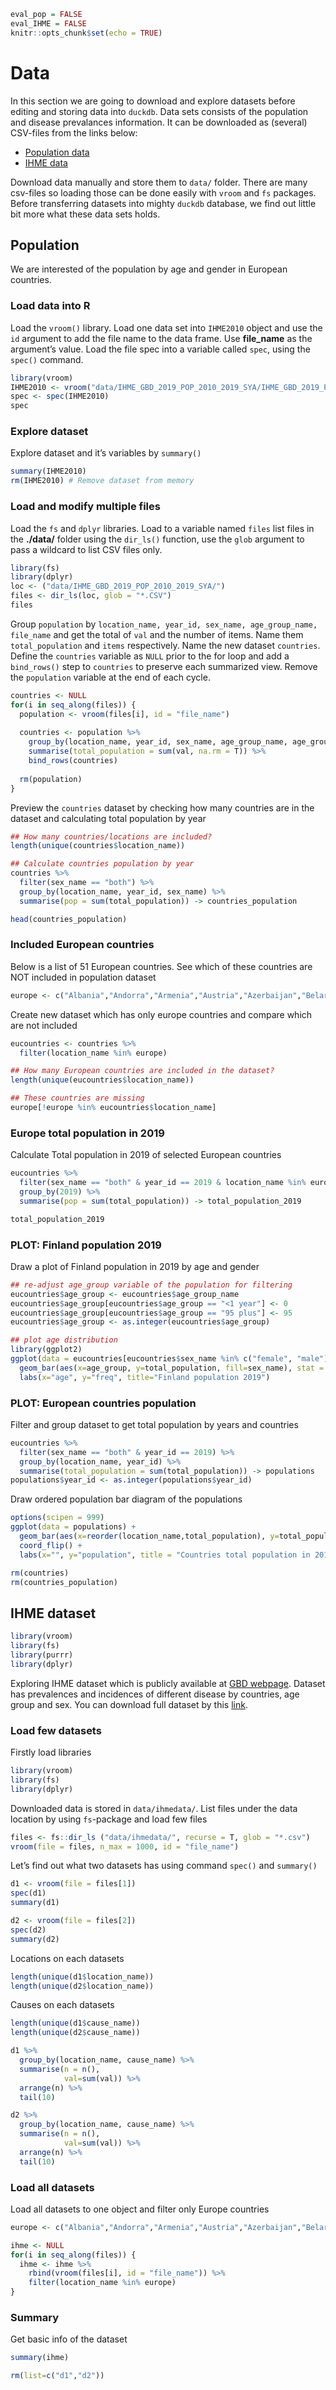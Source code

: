 
```r
eval_pop = FALSE
eval_IHME = FALSE
knitr::opts_chunk$set(echo = TRUE)
```

# Data

In this section we are going to download and explore datasets before editing and storing data into `duckdb`. Data sets consists of the population and disease prevalances information. It can be downloaded as (several) CSV-files from the links below:

* [Population data](http://ghdx.healthdata.org/record/ihme-data/gbd-2019-population-estimates-1950-2019)
* [IHME data](http://ghdx.healthdata.org/gbd-results-tool?params=gbd-api-2019-permalink/e77f5cf5b1b5b77568d115f4878cd19b)

Download data manually and store them to `data/` folder. There are many csv-files so loading those can be done easily with `vroom` and `fs` packages. Before transferring datasets into mighty `duckdb` database, we find out little bit more what these data sets holds. 

## Population

We are interested of the population by age and gender in European countries. 

### Load data into R

Load the `vroom()` library. Load one data set into `IHME2010` object and use the `id` argument to add the file name to the data frame.  Use **file_name** as the argument's value. Load the file spec into a variable called `spec`, using the `spec()` command.

```r
library(vroom)
IHME2010 <- vroom("data/IHME_GBD_2019_POP_2010_2019_SYA/IHME_GBD_2019_POP_SYA_2010_Y2021M01D28.CSV", id = "file_name")
spec <- spec(IHME2010)
spec
```

### Explore dataset

Explore dataset and it's variables by `summary()`

```r
summary(IHME2010)
rm(IHME2010) # Remove dataset from memory
```


### Load and modify multiple files

Load the `fs` and `dplyr` libraries. Load to a variable named `files` list files in the **./data/** folder using the `dir_ls()` function, use the `glob` argument to pass a wildcard to list CSV files only. 

```r
library(fs)
library(dplyr)
loc <- ("data/IHME_GBD_2019_POP_2010_2019_SYA/")
files <- dir_ls(loc, glob = "*.CSV")
files
```

Group `population` by `location_name, year_id, sex_name, age_group_name, file_name` and get the total of `val` and the number of items. Name them `total_population` and `items` respectively. Name the new dataset `countries`. Define the `countries` variable as `NULL` prior to the for loop and add a `bind_rows()` step to `countries` to preserve each summarized view. Remove the `population` variable at the end of each cycle.

```r
countries <- NULL
for(i in seq_along(files)) {
  population <- vroom(files[i], id = "file_name")
  
  countries <- population %>% 
    group_by(location_name, year_id, sex_name, age_group_name, age_group_id) %>% 
    summarise(total_population = sum(val, na.rm = T)) %>% 
    bind_rows(countries)
  
  rm(population)
}
```

Preview the `countries` dataset by checking how many countries are in the dataset and calculating total population by year

```r
## How many countries/locations are included?    
length(unique(countries$location_name))

## Calculate countries population by year 
countries %>% 
  filter(sex_name == "both") %>% 
  group_by(location_name, year_id, sex_name) %>% 
  summarise(pop = sum(total_population)) -> countries_population

head(countries_population)
```

### Included European countries

Below is a list of 51 European countries. See which of these countries are NOT included in population dataset

```r
europe <- c("Albania","Andorra","Armenia","Austria","Azerbaijan","Belarus","Belgium","Bosnia and Herzegovina","Bulgaria","Croatia","Cyprus","Czechia","Denmark","Estonia","Finland","France","Georgia","Germany","Greece","Hungary","Iceland","Ireland","Italy","Kazakhstan","Latvia","Lithuania","Luxembourg","Malta","Republic of Moldova","Monaco","Montenegro","Netherlands","North Macedonia","Norway","Poland","Portugal","Romania","Russian Federation","San Marino","Serbia","Slovakia","Slovenia","Spain","Sweden","Switzerland","Turkey","Ukraine","United Kingdom")
```

Create new dataset which has only europe countries and compare which are not included

```r
eucountries <- countries %>% 
  filter(location_name %in% europe)

## How many European countries are included in the dataset?
length(unique(eucountries$location_name))

## These countries are missing
europe[!europe %in% eucountries$location_name]
```

### Europe total population in 2019

Calculate Total population in 2019 of selected European countries

```r
eucountries %>% 
  filter(sex_name == "both" & year_id == 2019 & location_name %in% europe) %>% 
  group_by(2019) %>%
  summarise(pop = sum(total_population)) -> total_population_2019

total_population_2019
```


### PLOT: Finland population 2019

Draw a plot of Finland population in 2019 by age and gender

```r
## re-adjust age_group variable of the population for filtering
eucountries$age_group <- eucountries$age_group_name
eucountries$age_group[eucountries$age_group == "<1 year"] <- 0
eucountries$age_group[eucountries$age_group == "95 plus"] <- 95
eucountries$age_group <- as.integer(eucountries$age_group)

## plot age distribution
library(ggplot2)
ggplot(data = eucountries[eucountries$sex_name %in% c("female", "male") & eucountries$location_name == "Finland" & eucountries$year_id == 2019, ]) +
  geom_bar(aes(x=age_group, y=total_population, fill=sex_name), stat = "identity") + 
  labs(x="age", y="freq", title="Finland population 2019")
```


### PLOT: European countries population

Filter and group dataset to get total population by years and countries

```r
eucountries %>% 
  filter(sex_name == "both" & year_id == 2019) %>% 
  group_by(location_name, year_id) %>% 
  summarise(total_population = sum(total_population)) -> populations
populations$year_id <- as.integer(populations$year_id)
```

Draw ordered population bar diagram of the populations

```r
options(scipen = 999)
ggplot(data = populations) +
  geom_bar(aes(x=reorder(location_name,total_population), y=total_population, group=year_id), position="dodge", stat="identity") +
  coord_flip() +
  labs(x="", y="population", title = "Countries total population in 2019")
```



```r
rm(countries)
rm(countries_population)
```



## IHME dataset

```r
library(vroom)
library(fs)
library(purrr)
library(dplyr)
```


Exploring IHME dataset which is publicly available at [GBD webpage](http://ghdx.healthdata.org/gbd-results-tool?params=gbd-api-2019-public/706a4f69209d31dd557b6bc2b787a938). Dataset has prevalences and incidences of different disease by countries, age group and sex. You can download full dataset by this [link](http://ghdx.healthdata.org/gbd-results-tool?params=gbd-api-2019-permalink/e77f5cf5b1b5b77568d115f4878cd19b).


### Load few datasets

Firstly load libraries 

```r
library(vroom)
library(fs)
library(dplyr)
```

Downloaded data is stored in `data/ihmedata/`. List files under the data location by using `fs`-package and load few files

```r
files <- fs::dir_ls ("data/ihmedata/", recurse = T, glob = "*.csv")
vroom(file = files, n_max = 1000, id = "file_name")
```

Let's find out what two datasets has using command `spec()` and `summary()`

```r
d1 <- vroom(file = files[1])
spec(d1)
summary(d1)
```

```r
d2 <- vroom(file = files[2])
spec(d2)
summary(d2)
```

Locations on each datasets

```r
length(unique(d1$location_name))
length(unique(d2$location_name))
```

Causes on each datasets

```r
length(unique(d1$cause_name))
length(unique(d2$cause_name))
```

```r
d1 %>% 
  group_by(location_name, cause_name) %>% 
  summarise(n = n(),
            val=sum(val)) %>% 
  arrange(n) %>% 
  tail(10)

d2 %>% 
  group_by(location_name, cause_name) %>% 
  summarise(n = n(),
            val=sum(val)) %>% 
  arrange(n) %>% 
  tail(10)
```


### Load all datasets

Load all datasets to one object and filter only Europe countries 

```r
europe <- c("Albania","Andorra","Armenia","Austria","Azerbaijan","Belarus","Belgium","Bosnia and Herzegovina","Bulgaria","Croatia","Cyprus","Czechia","Denmark","Estonia","Finland","France","Georgia","Germany","Greece","Hungary","Iceland","Ireland","Italy","Kazakhstan","Kosovo","Latvia","Liechtenstein","Lithuania","Luxembourg","Malta","Moldova","Monaco","Montenegro","Netherlands","North Macedonia","Norway","Poland","Portugal","Romania","Russian Federation","San Marino","Serbia","Slovakia","Slovenia","Spain","Sweden","Switzerland","Turkey","Ukraine","United Kingdom","Vatican City")

ihme <- NULL
for(i in seq_along(files)) {
  ihme <- ihme %>% 
    rbind(vroom(files[i], id = "file_name")) %>% 
    filter(location_name %in% europe)
}

```


### Summary 

Get basic info of the dataset

```r
summary(ihme)
```


```r
rm(list=c("d1","d2"))
```

